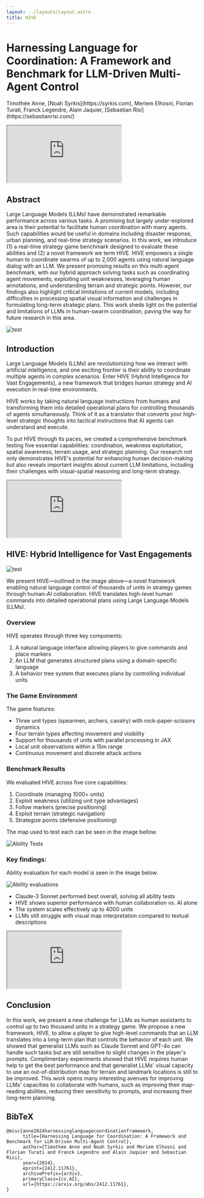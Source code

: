 ```yaml
---
layout: ../layouts/Layout.astro
title: HIVE
---
```



# Harnessing Language for Coordination: A Framework and Benchmark for LLM-Driven Multi-Agent Control

<div class="authors">
  <p>
    Timothée Anne, [Noah Syrkis](https://syrkis.com), Meriem Elhosni, Florian Turati, Franck Legendre, Alain Jaquier,
    [Sebastian Risi](https://sebastianrisi.com/)
  </p>
</div>

<iframe src="https://www.youtube.com/embed/6MUoHyp9Ty0" allow="autoplay"></iframe>

## Abstract

Large Language Models (LLMs) have demonstrated remarkable performance across various tasks. A promising but largely under-explored area is their potential to facilitate human coordination with many agents. Such capabilities would be useful in domains including disaster response, urban planning, and real-time strategy scenarios. In this work, we introduce (1) a real-time strategy game benchmark designed to evaluate these abilities and (2) a novel framework we term HIVE. HIVE empowers a single human to coordinate swarms of up to 2,000 agents using natural language dialog with an LLM. We present promising results on this multi-agent benchmark, with our hybrid approach solving tasks such as coordinating agent movements, exploiting unit weaknesses, leveraging human annotations, and understanding terrain and strategic points. However, our findings also highlight critical limitations of current models, including difficulties in processing spatial visual information and challenges in formulating long-term strategic plans. This work sheds light on the potential and limitations of LLMs in human-swarm coordination, paving the way for future research in this area.

![test](/figs/teaser_figure.png)

## Introduction

Large Language Models (LLMs) are revolutionizing how we interact with artificial intelligence, and one exciting frontier is their ability to coordinate multiple agents in complex scenarios. Enter HIVE (Hybrid Intelligence for Vast Engagements), a new framework that bridges human strategy and AI execution in real-time environments.

HIVE works by taking natural language instructions from humans and transforming them into detailed operational plans for controlling thousands of agents simultaneously. Think of it as a translator that converts your high-level strategic thoughts into tactical instructions that AI agents can understand and execute.

To put HIVE through its paces, we created a comprehensive benchmark testing five essential capabilities: coordination, weakness exploitation, spatial awareness, terrain usage, and strategic planning. Our research not only demonstrates HIVE's potential for enhancing human decision-making but also reveals important insights about current LLM limitations, including their challenges with visual-spatial reasoning and long-term strategy.

<iframe src="https://www.youtube.com/embed/5XZjfCakYeg" allow="autoplay"></iframe>

## HIVE: Hybrid Intelligence for Vast Engagements

![test](/figs/method_overview.png)

We present HIVE—outlined in the image above—a novel framework enabling natural language control of thousands of units in strategy games through human-AI collaboration. HIVE translates high-level human commands into detailed operational plans using Large Language Models (LLMs).

### Overview

HIVE operates through three key components:

1. A natural language interface allowing players to give commands and place markers
2. An LLM that generates structured plans using a domain-specific language
3. A behavior tree system that executes plans by controlling individual units

### The Game Environment

The game features:

- Three unit types (spearmen, archers, cavalry) with rock-paper-scissors dynamics
- Four terrain types affecting movement and visibility
- Support for thousands of units with parallel processing in JAX
- Local unit observations within a 15m range
- Continuous movement and discrete attack actions

### Benchmark Results

We evaluated HIVE across five core capabilities:

1. Coordinate (managing 1000+ units)
2. Exploit weakness (utilizing unit type advantages)
3. Follow markers (precise positioning)
4. Exploit terrain (strategic navigation)
5. Strategize points (defensive positioning)

The map used to test each can be seen in the image bellow.

![Ability Tests](/figs/AbilityTests.png)

### Key findings:

Ability evaluation for each model is seen in the image below.

![Ability evaluations](/figs/abilities_evaluation.svg)

- Claude-3 Sonnet performed best overall, solving all ability tests
- HIVE shows superior performance with human collaboration vs. AI alone
- The system scales effectively up to 4000 units
- LLMs still struggle with visual map interpretation compared to textual descriptions

<iframe src="https://www.youtube.com/embed/wgDBJ2tqwqo" allow="autoplay"></iframe>

## Conclusion

In this work, we present a new challenge for LLMs as human assistants to control up to two thousand units in a strategy game. We propose a new framework, HIVE, to allow a player to give high-level commands that an LLM translates into a long-term plan that controls the behavior of each unit. We showed that generalist LLMs such as Claude Sonnet and GPT-4o can handle such tasks but are still sensitive to slight changes in the player's prompts. Complimentary experiments showed that HIVE requires human help to get the best performance and that generalist LLMs' visual capacity to use an out-of-distribution map for terrain and landmark locations is still to be improved. This work opens many interesting avenues for improving LLMs' capacities to collaborate with humans, such as improving their map-reading abilities, reducing their sensitivity to prompts, and increasing their long-term planning.

## BibTeX

```
@misc{anne2024harnessinglanguagecoordinationframework,
      title={Harnessing Language for Coordination: A Framework and Benchmark for LLM-Driven Multi-Agent Control},
      author={Timothée Anne and Noah Syrkis and Meriem Elhosni and Florian Turati and Franck Legendre and Alain Jaquier and Sebastian Risi},
      year={2024},
      eprint={2412.11761},
      archivePrefix={arXiv},
      primaryClass={cs.AI},
      url={https://arxiv.org/abs/2412.11761},
}
```

